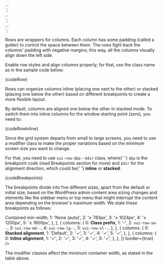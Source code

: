

<div class="sui-row"> ... </div>
`;

<!--
Min container width:
None (Auto)
-->
<div class="sui-row sui-row--inline"> ... </div>
`;

<!--
@param {String} $bp - Sets the minimum screen size code.
@param {String} $dir - Sets the columns direction.
-->
<div class="sui-row sui-row-$bp--$dir"> ... </div>
`;

<Section title="Usage" contained={true} border={true} style={{ paddingTop: 0 }}>
  <p>
    Rows are wrappers for columns. Each column has some padding (called a
    gutter) to control the space between them. The rows fight back the
    columns' padding with negative margins; this way, all the columns
    visually align down the left side.
  </p>

  <p>
    Enable row styles and align columns properly; for that, use the class
    name as in the sample code below:
  </p>

  <Snippet language="html">
    {codeRow}
  </Snippet>
</Section>

<Section title="Modifiers" contained={true} border={true}>
  <p>
    Rows can organize columns inline (placing one next to the other) or
    stacked (placing one below the other) based on different breakpoints to
    create a more flexible layout.
  </p>

  <p>
    By default, columns are aligned one below the other in stacked mode. To
    switch them into inline columns for the window starting point (zero),
    you need to:
  </p>

  <Snippet language="html">
    {codeRowInline}
  </Snippet>

  <p>
    Since the grid system departs from small to large screens, you need to
    use a modifier class to make the proper variations based on the minimum
    screen size you want to change.
  </p>

  <p>
    For that, you need to use <Code>sui-row-$bp--$dir</Code> class, where{' '}
    <Code>$bp</Code> is the breakpoint code (read Breakpoints section for
    more) and <Code>$dir</Code> for the alignment direction, which could be{' '}
    <strong>inline</strong> or <strong>stacked</strong>.
  </p>

  <Snippet language="html">
    {codeBreakpoints}
  </Snippet>
</Section>

<Section title="Breakpoints">
  <div className="csb-section__contained" style={{ marginBottom: 20 }}>
    <p>
      The breakpoints divide into five different sizes, apart from the
      default or initial size, based on the WordPress admin content area
      sizing changes and elements like the sidebar menu or top menu that
      might interrupt the content area depending on the browser's maximum
      width. We state these breakpoints as follows:
    </p>
  </div>

  <Table
    headers={['', 'Default', 'Small', 'Medium', 'Large', 'Extra Large']}
    content={[
			{
				columns: {
					0: <strong>Contained min-width</strong>,
					1: 'None (auto)',
					2: '≥ 783px',
					3: '≥ 1024px',
					4: '≥ 1200px',
					5: '≥ 1600px',
				},
			},
			{
				columns: {
					0: <strong>Class prefix</strong>,
					1: '-',
					2: <Code fullWidth={true}>sui-row-sm--</Code>,
					3: <Code fullWidth={true}>sui-row-md--</Code>,
					4: <Code fullWidth={true}>sui-row-lg--</Code>,
					5: <Code fullWidth={true}>sui-row-xl--</Code>,
				},
			},
			{
				columns: {
					0: <strong>Stacked alignment</strong>,
					1: 'Default',
					2: '✓',
					3: '✓',
					4: '✓',
					5: '✓',
				},
			},
			{
				columns: {
					0: <strong>Inline alignment</strong>,
					1: '✓',
					2: '✓',
					3: '✓',
					4: '✓',
					5: '✓',
				},
			},
		]}
    border={true}
  />

  <p>
    The modifier classes affect the minimum container width, as stated in
    the table above.
  </p>
</Section>
